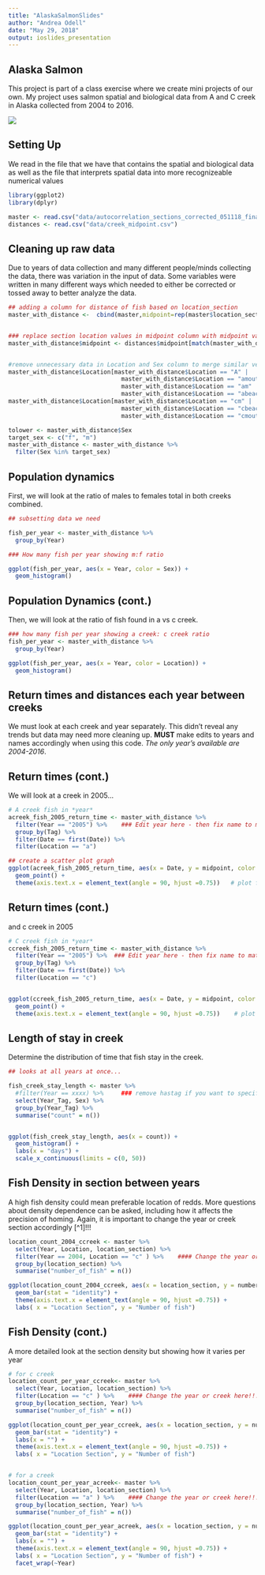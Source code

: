 ```yaml
---
title: "AlaskaSalmonSlides"
author: "Andrea Odell"
date: "May 29, 2018"
output: ioslides_presentation
---
```



## Alaska Salmon

This project is part of a class exercise where we create mini projects of our own. My project uses salmon spatial and biological data from A and C creek in Alaska collected from 2004 to 2016.

![](figures/sockeye.jpg)




## Setting Up


We read in the file that we have that contains the spatial and biological data as well as the file that interprets spatial data into more recognizeable numerical values 


```r
library(ggplot2)
library(dplyr)
```

```r
master <- read.csv("data/autocorrelation_sections_corrected_051118_final.csv", na.strings = "NA")
distances <- read.csv("data/creek_midpoint.csv")
```



## Cleaning up raw data

Due to years of data collection and many different people/minds collecting the data, there was variation in the input of data. Some variables were written in many different ways which needed to either be corrected or tossed away to better analyze the data.

```r


## adding a column for distance of fish based on location_section
master_with_distance <-  cbind(master,midpoint=rep(master$location_section))


### replace section location values in midpoint column with midpoint values.
master_with_distance$midpoint <- distances$midpoint[match(master_with_distance$midpoint, distances$section)]


#remove unnecessary data in Location and Sex column to merge similar vectors
master_with_distance$Location[master_with_distance$Location == "A" |
                                master_with_distance$Location == "amouth" |
                                master_with_distance$Location == "am" |
                                master_with_distance$Location == "abeach"] <- "a"
master_with_distance$Location[master_with_distance$Location == "cm" |
                                master_with_distance$Location == "cbeach" |
                                master_with_distance$Location == "cmouth"] <- "c"

tolower <- master_with_distance$Sex
target_sex <- c("f", "m")
master_with_distance <- master_with_distance %>% 
  filter(Sex %in% target_sex)

```


## Population dynamics

First, we will look at the ratio of males to females total in both creeks combined. 


```r

## subsetting data we need

fish_per_year <- master_with_distance %>% 
  group_by(Year)

### How many fish per year showing m:f ratio

ggplot(fish_per_year, aes(x = Year, color = Sex)) +
  geom_histogram()
```

## Population Dynamics (cont.)
Then, we will look at the ratio of fish found in a vs c creek.

```r

### how many fish per year showing a creek: c creek ratio
fish_per_year <- master_with_distance %>% 
  group_by(Year)

ggplot(fish_per_year, aes(x = Year, color = Location)) +
  geom_histogram()

```


## Return times and distances each year between creeks

We must look at each creek and year separately. This didn't reveal any trends but data may need more cleaning up. **MUST** make edits to years and names accordingly when using this code. *The only year's available are 2004-2016*.

## Return times (cont.)

We will look at a creek in 2005...

```r

# A creek fish in *year* 
acreek_fish_2005_return_time <- master_with_distance %>% 
  filter(Year == "2005") %>%    ### Edit year here - then fix name to match year
  group_by(Tag) %>% 
  filter(Date == first(Date)) %>% 
  filter(Location == "a")

## create a scatter plot graph
ggplot(acreek_fish_2005_return_time, aes(x = Date, y = midpoint, color = Sex)) +
  geom_point() +
  theme(axis.text.x = element_text(angle = 90, hjust =0.75))   # plot for a creek  - edit name to match year you want
```

## Return times (cont.)

and c creek in 2005

```r
# C creek fish in *year*
ccreek_fish_2005_return_time <- master_with_distance %>% 
  filter(Year == "2005") %>%  ### Edit year here - then fix name to match year
  group_by(Tag) %>% 
  filter(Date == first(Date)) %>% 
  filter(Location == "c")


ggplot(ccreek_fish_2005_return_time, aes(x = Date, y = midpoint, color = Sex)) +
  geom_point() +
  theme(axis.text.x = element_text(angle = 90, hjust =0.75))    # plot for c creek - edit name to match year you want

```


## Length of stay in creek

Determine the distribution of time that fish stay in the creek.

```r

## looks at all years at once...

fish_creek_stay_length <- master %>% 
  #filter(Year == xxxx) %>%     ### remove hastag if you want to specify a year
  select(Year_Tag, Sex) %>% 
  group_by(Year_Tag) %>% 
  summarise("count" = n())


ggplot(fish_creek_stay_length, aes(x = count)) +
  geom_histogram() +
  labs(x = "days") +
  scale_x_continuous(limits = c(0, 50))
```

## Fish Density in section between years

A high fish density could mean preferable location of redds. More questions about density dependence can be asked, including how it affects the precision of homing. Again, it is important to change the year or creek section accordingly [^1]!!!

```r

location_count_2004_ccreek <- master %>% 
  select(Year, Location, location_section) %>% 
  filter(Year == 2004, Location == "c" ) %>%    #### Change the year or creek here!!!! Then change the name accordingly
  group_by(location_section) %>% 
  summarise("number_of_fish" = n())

ggplot(location_count_2004_ccreek, aes(x = location_section, y = number_of_fish)) +
  geom_bar(stat = "identity") +
  theme(axis.text.x = element_text(angle = 90, hjust =0.75)) +
  labs( x = "Location Section", y = "Number of fish")
```

## Fish Density (cont.)

A more detailed look at the section density but showing how it varies per year

```r
# for c creek
location_count_per_year_ccreek<- master %>% 
  select(Year, Location, location_section) %>% 
  filter(Location == "c" ) %>%    #### Change the year or creek here!!!! Then change the name accordingly
  group_by(location_section, Year) %>% 
  summarise("number_of_fish" = n())

ggplot(location_count_per_year_ccreek, aes(x = location_section, y = number_of_fish, color = Year)) +
  geom_bar(stat = "identity") +
  labs(x = "") +
  theme(axis.text.x = element_text(angle = 90, hjust =0.75)) +
  labs( x = "Location Section", y = "Number of fish")


# for a creek
location_count_per_year_acreek<- master %>% 
  select(Year, Location, location_section) %>% 
  filter(Location == "a" ) %>%    #### Change the year or creek here!!!! Then change the name accordingly
  group_by(location_section, Year) %>% 
  summarise("number_of_fish" = n())

ggplot(location_count_per_year_acreek, aes(x = location_section, y = number_of_fish)) +
  geom_bar(stat = "identity") +
  labs(x = "") +
  theme(axis.text.x = element_text(angle = 90, hjust =0.75)) +
  labs( x = "Location Section", y = "Number of fish") +
  facet_wrap(~Year)

```
